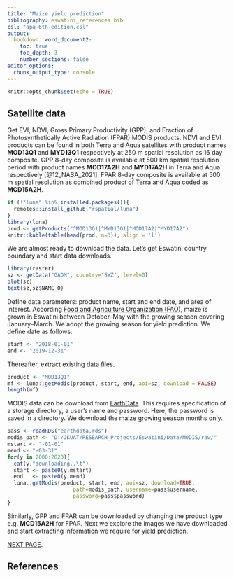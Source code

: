 ```yaml
---
title: "Maize yield prediction"
bibliography: eswatini_references.bib
csl: "apa-6th-edition.csl"
output: 
  bookdown::word_document2:
    toc: true
    toc_depth: 3
    number_sections: false
editor_options: 
  chunk_output_type: console
---
```


```r
knitr::opts_chunk$set(echo = TRUE)
```

## Satellite data

Get EVI, NDVI, Gross Primary Productivity (GPP), and Fraction of Photosynthetically Active Radiation (FPAR) MODIS products. NDVI and EVI products can be found in both Terra and Aqua satellites with product names **MOD13Q1** and **MYD13Q1** respectively at 250 m spatial resolution as 16 day composite. GPP 8-day composite is available at 500 km spatial resolution period with product names **MOD17A2H** and **MYD17A2H** in Terra and Aqua respectively [@12_NASA_2021]. FPAR 8-day composite is available at 500 m spatial resolution as combined product of Terra and Aqua coded as **MCD15A2H**.

```r
if (!"luna" %in% installed.packages()){
  remotes::install_github("rspatial/luna")
}
library(luna)
prod <- getProducts("^MOD13Q1|^MYD13Q1|^MOD17A2|^MYD17A2")
knitr::kable(table(head(prod, n=3)), align = 'l')
```

We are almost ready to download the data. Let's get Eswatini country boundary and start data downloads. 

```r
library(raster)
sz <- getData("GADM", country="SWZ", level=0)
plot(sz)
text(sz,sz$NAME_0)

```

Define data parameters: product name, start and end date, and area of interest. According [Food and Agriculture Organization (FAO)](http://www.fao.org/giews/countrybrief/country.jsp?code=SWZ), maize is grown in Eswatini between October--May with the growing season covering January--March. We adopt the growing season for yield prediction. We define date as follows: 

```r
start <- "2018-01-01"
end <- "2019-12-31"

```

Thereafter, extract existing data files.

```r
product <- "MOD13Q1"
mf <- luna::getModis(product, start, end, aoi=sz, download = FALSE)
length(mf)
```

MODIS data can be download from [EarthData](https://urs.earthdata.nasa.gov/users). This requires specification of a storage directory, a user's name and password. Here, the password is saved in a directory. We download the maize growing season months only. 

```r
pass <- readRDS("earthdata.rds")
modis_path <- "D:/JKUAT/RESEARCH_Projects/Eswatini/Data/MODIS/raw/"  
mstart <- "-01-01"
mend <- "-03-31"
for(y in 2000:2020){
  cat(y,"downloading..\t")
  start <- paste0(y,mstart)
  end   <- paste0(y,mend)
  luna::getModis(product, start, end, aoi=sz, download=TRUE,
                     path=modis_path, username=pass$username,
                     password=pass$password)
}

```

Similarly, GPP and FPAR can be downloaded by changing the product type e.g. **MCD15A2H** for FPAR. Next we explore the images we have downloaded and start extracting information we require for yield prediction.

[NEXT PAGE](MODISprocessing.html).

## References

